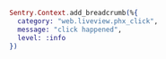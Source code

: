 ```elixir
Sentry.Context.add_breadcrumb(%{
  category: "web.liveview.phx_click",
  message: "click happened",
  level: :info
})
```
